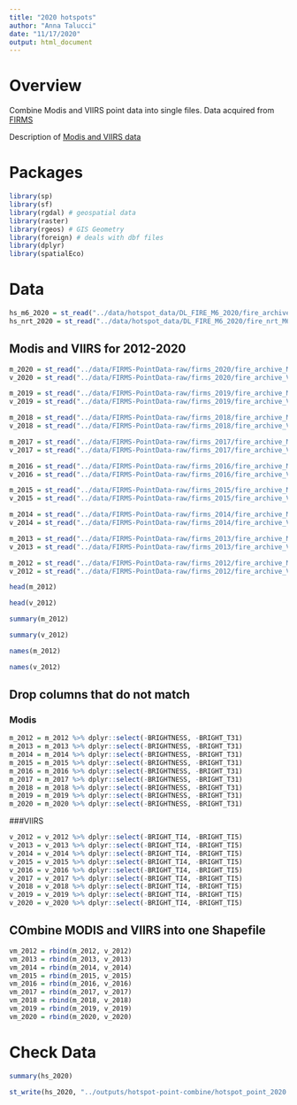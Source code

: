 ```yaml
---
title: "2020 hotspots"
author: "Anna Talucci"
date: "11/17/2020"
output: html_document
---
```


# Overview

Combine Modis and VIIRS point data into single files.
Data acquired from [FIRMS](https://firms.modaps.eosdis.nasa.gov/download/create.php)

Description of [Modis and VIIRS data]( https://earthdata.nasa.gov/earth-observation-data/near-real-time/firms)



# Packages

```r
library(sp)
library(sf)
library(rgdal) # geospatial data
library(raster)
library(rgeos) # GIS Geometry
library(foreign) # deals with dbf files
library(dplyr)
library(spatialEco)
```


# Data
```r
hs_m6_2020 = st_read("../data/hotspot_data/DL_FIRE_M6_2020/fire_archive_M6_166449.shp", "fire_archive_M6_166449")
hs_nrt_2020 = st_read("../data/hotspot_data/DL_FIRE_M6_2020/fire_nrt_M6_166449.shp", "fire_nrt_M6_166449")
```

## Modis and VIIRS for 2012-2020
```r
m_2020 = st_read("../data/FIRMS-PointData-raw/firms_2020/fire_archive_M6_2020.shp", "fire_archive_M6_2020")
v_2020 = st_read("../data/FIRMS-PointData-raw/firms_2020/fire_archive_V1_2020.shp", "fire_archive_V1_2020")

m_2019 = st_read("../data/FIRMS-PointData-raw/firms_2019/fire_archive_M6_2019.shp", "fire_archive_M6_2019")
v_2019 = st_read("../data/FIRMS-PointData-raw/firms_2019/fire_archive_V1_2019.shp", "fire_archive_V1_2019")

m_2018 = st_read("../data/FIRMS-PointData-raw/firms_2018/fire_archive_M6_2018.shp", "fire_archive_M6_2018")
v_2018 = st_read("../data/FIRMS-PointData-raw/firms_2018/fire_archive_V1_2018.shp", "fire_archive_V1_2018")

m_2017 = st_read("../data/FIRMS-PointData-raw/firms_2017/fire_archive_M6_2017.shp", "fire_archive_M6_2017")
v_2017 = st_read("../data/FIRMS-PointData-raw/firms_2017/fire_archive_V1_2017.shp", "fire_archive_V1_2017")

m_2016 = st_read("../data/FIRMS-PointData-raw/firms_2016/fire_archive_M6_2016.shp", "fire_archive_M6_2016")
v_2016 = st_read("../data/FIRMS-PointData-raw/firms_2016/fire_archive_V1_2016.shp", "fire_archive_V1_2016")

m_2015 = st_read("../data/FIRMS-PointData-raw/firms_2015/fire_archive_M6_2015.shp", "fire_archive_M6_2015")
v_2015 = st_read("../data/FIRMS-PointData-raw/firms_2015/fire_archive_V1_2015.shp", "fire_archive_V1_2015")

m_2014 = st_read("../data/FIRMS-PointData-raw/firms_2014/fire_archive_M6_2014.shp", "fire_archive_M6_2014")
v_2014 = st_read("../data/FIRMS-PointData-raw/firms_2014/fire_archive_V1_2014.shp", "fire_archive_V1_2014")

m_2013 = st_read("../data/FIRMS-PointData-raw/firms_2013/fire_archive_M6_2013.shp", "fire_archive_M6_2013")
v_2013 = st_read("../data/FIRMS-PointData-raw/firms_2013/fire_archive_V1_2013.shp", "fire_archive_V1_2013")

m_2012 = st_read("../data/FIRMS-PointData-raw/firms_2012/fire_archive_M6_2012.shp", "fire_archive_M6_2012")
v_2012 = st_read("../data/FIRMS-PointData-raw/firms_2012/fire_archive_V1_2012.shp", "fire_archive_V1_2012")
```

```r
head(m_2012)

```

```r

head(v_2012)
```
```r
summary(m_2012)
```
```r
summary(v_2012)
```

```r
names(m_2012)
```

```r
names(v_2012)
```

## Drop columns that do not match
### Modis
```r
m_2012 = m_2012 %>% dplyr::select(-BRIGHTNESS, -BRIGHT_T31)
m_2013 = m_2013 %>% dplyr::select(-BRIGHTNESS, -BRIGHT_T31)
m_2014 = m_2014 %>% dplyr::select(-BRIGHTNESS, -BRIGHT_T31)
m_2015 = m_2015 %>% dplyr::select(-BRIGHTNESS, -BRIGHT_T31)
m_2016 = m_2016 %>% dplyr::select(-BRIGHTNESS, -BRIGHT_T31)
m_2017 = m_2017 %>% dplyr::select(-BRIGHTNESS, -BRIGHT_T31)
m_2018 = m_2018 %>% dplyr::select(-BRIGHTNESS, -BRIGHT_T31)
m_2019 = m_2019 %>% dplyr::select(-BRIGHTNESS, -BRIGHT_T31)
m_2020 = m_2020 %>% dplyr::select(-BRIGHTNESS, -BRIGHT_T31)
```

###VIIRS
```r
v_2012 = v_2012 %>% dplyr::select(-BRIGHT_TI4, -BRIGHT_TI5)
v_2013 = v_2013 %>% dplyr::select(-BRIGHT_TI4, -BRIGHT_TI5)
v_2014 = v_2014 %>% dplyr::select(-BRIGHT_TI4, -BRIGHT_TI5)
v_2015 = v_2015 %>% dplyr::select(-BRIGHT_TI4, -BRIGHT_TI5)
v_2016 = v_2016 %>% dplyr::select(-BRIGHT_TI4, -BRIGHT_TI5)
v_2017 = v_2017 %>% dplyr::select(-BRIGHT_TI4, -BRIGHT_TI5)
v_2018 = v_2018 %>% dplyr::select(-BRIGHT_TI4, -BRIGHT_TI5)
v_2019 = v_2019 %>% dplyr::select(-BRIGHT_TI4, -BRIGHT_TI5)
v_2020 = v_2020 %>% dplyr::select(-BRIGHT_TI4, -BRIGHT_TI5)

```

## COmbine MODIS and VIIRS into one Shapefile
```r
vm_2012 = rbind(m_2012, v_2012)
vm_2013 = rbind(m_2013, v_2013)
vm_2014 = rbind(m_2014, v_2014)
vm_2015 = rbind(m_2015, v_2015)
vm_2016 = rbind(m_2016, v_2016)
vm_2017 = rbind(m_2017, v_2017)
vm_2018 = rbind(m_2018, v_2018)
vm_2019 = rbind(m_2019, v_2019)
vm_2020 = rbind(m_2020, v_2020)
```


# Check Data
```r
summary(hs_2020)
```


```r
st_write(hs_2020, "../outputs/hotspot-point-combine/hotspot_point_2020.shp", driver="ESRI Shapefile")  
```